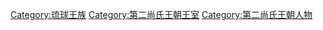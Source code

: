 [[Category:琉球王族|Category:琉球王族]]
[[Category:第二尚氏王朝王室|Category:第二尚氏王朝王室]]
[[Category:第二尚氏王朝人物|Category:第二尚氏王朝人物]]